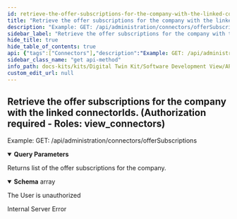 ```yaml
---
id: retrieve-the-offer-subscriptions-for-the-company-with-the-linked-connector-ids-authorization-required-roles-view-connectors
title: "Retrieve the offer subscriptions for the company with the linked connectorIds. (Authorization required - Roles: view_connectors)"
description: "Example: GET: /api/administration/connectors/offerSubscriptions"
sidebar_label: "Retrieve the offer subscriptions for the company with the linked connectorIds. (Authorization required - Roles: view_connectors)"
hide_title: true
hide_table_of_contents: true
api: {"tags":["Connectors"],"description":"Example: GET: /api/administration/connectors/offerSubscriptions","parameters":[{"name":"connectorIdSet","in":"query","description":"Optional: if `true` only respond with subscriptions where a link to a connector is given,\r\nif `false` it will only return subscriptions where no link to an connector exists.","schema":{"type":"boolean"},"example":false}],"responses":{"200":{"description":"Returns list of the offer subscriptions for the company.","content":{"application/json":{"schema":{"type":"array","items":{"type":"object","properties":{"bpn":{"type":"string","description":"","nullable":true},"connectorEndpoint":{"type":"array","items":{"type":"string"},"description":"","nullable":true}},"additionalProperties":false,"description":""}}}}},"401":{"description":"The User is unauthorized"},"500":{"description":"Internal Server Error"}},"method":"get","path":"/api/administration/Connectors/offerSubscriptions","security":[{"Bearer":[]}],"securitySchemes":{"Bearer":{"type":"apiKey","description":"JWT Authorization header using the Bearer scheme. \r\n\r\n Enter 'Bearer' [space] and then your token in the text input below.\r\n\r\nExample: \"Bearer 12345abcdef\"","name":"Authorization","in":"header"}},"info":{"title":"Org.Eclipse.TractusX.Portal.Backend.Administration.Service","version":"v2"},"postman":{"name":"Retrieve the offer subscriptions for the company with the linked connectorIds. (Authorization required - Roles: view_connectors)","description":{"content":"Example: GET: /api/administration/connectors/offerSubscriptions","type":"text/plain"},"url":{"path":["api","administration","Connectors","offerSubscriptions"],"host":["{{baseUrl}}"],"query":[{"disabled":false,"description":{"content":"Optional: if `true` only respond with subscriptions where a link to a connector is given,\r\nif `false` it will only return subscriptions where no link to an connector exists.","type":"text/plain"},"key":"connectorIdSet","value":""}],"variable":[]},"header":[{"key":"Accept","value":"application/json"}],"method":"GET"}}
sidebar_class_name: "get api-method"
info_path: docs-kits/kits/Digital Twin Kit/Software Development View/API EDC Discovery//org-eclipse-tractusx-portal-backend-administration-service
custom_edit_url: null
---
```



## Retrieve the offer subscriptions for the company with the linked connectorIds. (Authorization required - Roles: view_connectors)



Example: GET: /api/administration/connectors/offerSubscriptions

<details style={{"marginBottom":"1rem"}} data-collapsed={false} open={true}><summary style={{}}><strong>Query Parameters</strong></summary><div><ul><ParamsItem className={"paramsItem"} param={{"name":"connectorIdSet","in":"query","description":"Optional: if `true` only respond with subscriptions where a link to a connector is given,\r\nif `false` it will only return subscriptions where no link to an connector exists.","schema":{"type":"boolean"},"example":false}}></ParamsItem></ul></div></details><div><ApiTabs><TabItem label={"200"} value={"200"}><div>

Returns list of the offer subscriptions for the company.

</div><div><MimeTabs schemaType={"response"}><TabItem label={"application/json"} value={"application/json"}><SchemaTabs><TabItem label={"Schema"} value={"Schema"}><details style={{}} data-collapsed={false} open={true}><summary style={{"textAlign":"left"}}><strong>Schema</strong><span style={{"opacity":"0.6"}}> array</span></summary><div style={{"textAlign":"left","marginLeft":"1rem"}}></div><ul style={{"marginLeft":"1rem"}}><SchemaItem collapsible={false} name={"bpn"} required={false} deprecated={undefined} schemaDescription={""} schemaName={"string"} qualifierMessage={undefined} defaultValue={undefined}></SchemaItem><SchemaItem collapsible={false} name={"connectorEndpoint"} required={false} deprecated={undefined} schemaDescription={""} schemaName={"string[]"} qualifierMessage={undefined} defaultValue={undefined}></SchemaItem></ul></details></TabItem><TabItem label={"Example (from schema)"} value={"Example (from schema)"}><ResponseSamples responseExample={"[\n  {\n    \"bpn\": \"string\",\n    \"connectorEndpoint\": [\n      \"string\"\n    ]\n  }\n]"} language={"json"}></ResponseSamples></TabItem></SchemaTabs></TabItem></MimeTabs></div></TabItem><TabItem label={"401"} value={"401"}><div>

The User is unauthorized

</div><div></div></TabItem><TabItem label={"500"} value={"500"}><div>

Internal Server Error

</div><div></div></TabItem></ApiTabs></div>
      